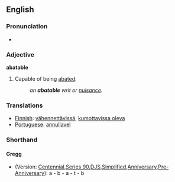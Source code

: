 ==English==

===Pronunciation===
*{{audio|en-us-abatable.ogg|Audio (US)}}

===Adjective===
'''abatable'''
#Capable of being [[abate]]d.
#:'' an '''abatable''' writ or [[nuisance]].''

===Translations===
* [[Finnish]]: [[vähennettävissä]], [[kumottavissa oleva]]
* [[Portuguese]]: [[annullavel]]

===Shorthand===
====Gregg====
* (Version: [http://en.wikipedia.org/wiki/Gregg_Shorthand#Centennial_Gregg_Shorthand Centennial],[http://en.wikipedia.org/wiki/Gregg_Shorthand#Series_90_Gregg_Shorthand Series 90],[http://en.wikipedia.org/wiki/Gregg_Shorthand#Diamond_Jubilee_Gregg_Shorthand  DJS],[http://en.wikipedia.org/wiki/Gregg_Shorthand#Simplified_Gregg_Shorthand Simplified],[http://en.wikipedia.org/wiki/Gregg_Shorthand#Anniversary_Gregg_Shorthand Anniversary],[http://en.wikipedia.org/wiki/Gregg_Shorthand#Pre-Anniversary_Gregg_Shorthand Pre-Anniversary]): a - b - a - t - b